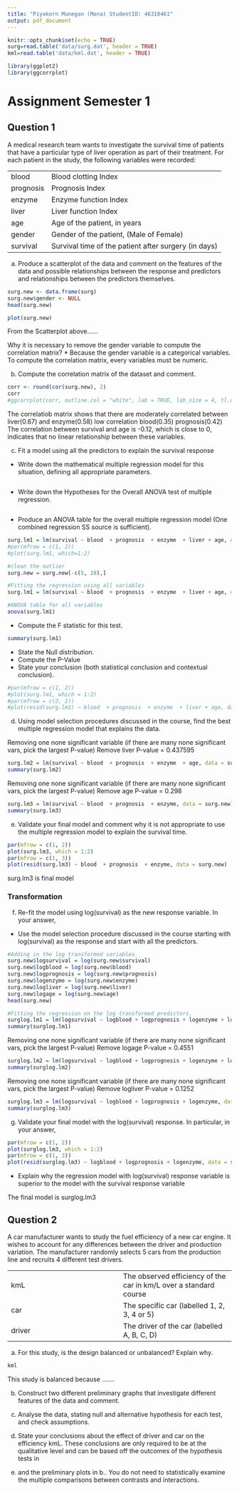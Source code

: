 ```yaml
---
title: "Piyakorn Munegan (Mona) StudentID: 46318461"
output: pdf_document
---
```


```r
knitr::opts_chunk$set(echo = TRUE)
surg=read.table('data/surg.dat', header = TRUE)
kml=read.table('data/kml.dat', header = TRUE)
```

```r
library(ggplot2)
library(ggcorrplot)
```
# Assignment Semester 1
## Question 1

A medical research team wants to investigate the survival time of patients that have a particular type of liver
operation as part of their treatment. For each patient in the study, the following variables were recorded:

| || |
| --- | --- |
| blood | Blood clotting Index |
| prognosis | Prognosis Index |
| enzyme | Enzyme function Index |
| liver | Liver function Index |
| age | Age of the patient, in years |
| gender | Gender of the patient, (Male of Female) |
| survival | Survival time of the patient after surgery (in days) |


a. Produce a scatterplot of the data and comment on the features of the data and possible relationships
between the response and predictors and relationships between the predictors themselves.


```r
surg.new <- data.frame(surg)
surg.new$gender <- NULL
head(surg.new)
```

```r
plot(surg.new)
```
From the Scatterplot above......

Why it is necessary to remove the gender variable to compute the correlation matrix?
* Because the gender variable is a categorical variables. To compute the correlation matrix, every variables must be numeric.


b. Compute the correlation matrix of the dataset and comment.
```r
corr <- round(cor(surg.new), 2)
corr
#ggcorrplot(corr, outline.col = "white", lab = TRUE, lab_size = 4, tl.cex=12, legend.title = "Correlation")
```


The correlatiob matrix shows that there are moderately correlated between liver(0.67) and enzyme(0.58)
low correlation blood(0.35)      prognosis(0.42) 
The correlation between survival and age is -0.12, which is close to 0, indicates that no linear relationship between these variables.

c. Fit a model using all the predictors to explain the survival response

* Write down the mathematical multiple regression model for this situation, defining all appropriate
parameters.
```r

```

* Write down the Hypotheses for the Overall ANOVA test of multiple regression.
```r


```
* Produce an ANOVA table for the overall multiple regression model (One combined regression SS
source is sufficient).
```r
surg.lm1 = lm(survival ~ blood  + prognosis  + enzyme  + liver + age, data = surg.new)
#par(mfrow = c(1, 2))
#plot(surg.lm1, which=1:2)

#clean the outlier
surg.new = surg.new[-c(5, 28),]

#Fitting the regression using all variables
surg.lm1 = lm(survival ~ blood  + prognosis  + enzyme  + liver + age, data = surg.new)

#ANOVA table for all variables
anova(surg.lm1)
```

* Compute the F statistic for this test.
```r
summary(surg.lm1)
```
* State the Null distribution.
* Compute the P-Value
* State your conclusion (both statistical conclusion and contextual conclusion).

```r
#par(mfrow = c(1, 2))
#plot(surg.lm1, which = 1:2)
#par(mfrow = c(2, 2))
#plot(resid(surg.lm1) ~ blood  + prognosis  + enzyme  + liver + age, data = surg.new)
```



d. Using model selection procedures discussed in the course, find the best multiple regression model that
explains the data.

Removing one none significant variable (if there are many none significant vars, pick the largest P-value)
Remove liver P-value = 0.437595

```r
surg.lm2 = lm(survival ~ blood  + prognosis  + enzyme  + age, data = surg.new)
summary(surg.lm2)
```
Removing one none significant variable (if there are many none significant vars, pick the largest P-value)
Remove age P-value = 0.298

```r
surg.lm3 = lm(survival ~ blood  + prognosis  + enzyme, data = surg.new)
summary(surg.lm3)
```

e. Validate your final model and comment why it is not appropriate to use the multiple regression model
to explain the survival time.


```r
par(mfrow = c(1, 2))
plot(surg.lm3, which = 1:2)
par(mfrow = c(1, 3))
plot(resid(surg.lm3) ~ blood  + prognosis  + enzyme, data = surg.new)
```


surg.lm3 is final model

### Transformation

f. Re-fit the model using log(survival) as the new response variable. In your answer,
* Use the model selection procedure discussed in the course starting with log(survival) as the
response and start with all the predictors.

```r
#Adding in the log transformed variables.
surg.new$logsurvival = log(surg.new$survival)
surg.new$logblood = log(surg.new$blood)
surg.new$logprognosis = log(surg.new$prognosis)
surg.new$logenzyme = log(surg.new$enzyme)
surg.new$logliver = log(surg.new$liver)
surg.new$logage = log(surg.new$age)
head(surg.new)

#Fitting the regression on the log transformed predictors.
surglog.lm1 = lm(logsurvival ~ logblood + logprognosis + logenzyme + logliver + logage, data = surg.new)
summary(surglog.lm1)
```
Removing one none significant variable (if there are many none significant vars, pick the largest P-value)
Remove logage P-value = 0.4551

```r
surglog.lm2 = lm(logsurvival ~ logblood + logprognosis + logenzyme + logliver, data = surg.new)
summary(surglog.lm2)
```
Removing one none significant variable (if there are many none significant vars, pick the largest P-value)
Remove logliver P-value = 0.1252

```r
surglog.lm3 = lm(logsurvival ~ logblood + logprognosis + logenzyme, data = surg.new)
summary(surglog.lm3)
```
g. Validate your final model with the log(survival) response. In particular, in your answer,


```r
par(mfrow = c(1, 2))
plot(surglog.lm3, which = 1:2)
par(mfrow = c(1, 3))
plot(resid(surglog.lm3) ~ logblood + logprognosis + logenzyme, data = surg.new)
```

* Explain why the regression model with log(survival) response variable is superior to the model
with the survival response variable

The final model  is surglog.lm3




## Question 2

A car manufacturer wants to study the fuel efficiency of a new car engine. It wishes to account for any
differences between the driver and production variation. The manufacturer randomly selects 5 cars from the
production line and recruits 4 different test drivers.

| || |
| --- | --- |
| kmL | The observed efficiency of the car in km/L over a standard course |
| car | The specific car (labelled 1, 2, 3, 4 or 5) |
| driver | The driver of the car (labelled A, B, C, D) |


a. For this study, is the design balanced or unbalanced? Explain why.
```r
kml
```
This study is balanced because .......

b. Construct two different preliminary graphs that investigate different features of the data and comment.


c. Analyse the data, stating null and alternative hypothesis for each test, and check assumptions.


d. State your conclusions about the effect of driver and car on the efficiency kmL. These conclusions are
only required to be at the qualitative level and can be based off the outcomes of the hypothesis tests in


c. and the preliminary plots in b.. You do not need to statistically examine the multiple comparisons
between contrasts and interactions.




